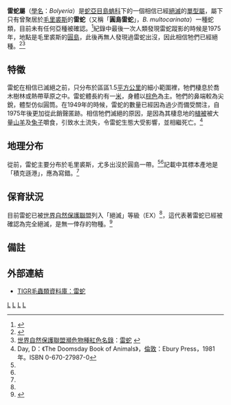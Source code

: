 {{Speciesbox 
| taxon = Bolyeria multocarinata
| status = EX
| status_system = iucn2.3
| binomial_authority = F. Boie，1827
| synonyms = * ''Bolyeria'' - Gray，1842
* ''Uroleptes'' - Fitzinger，1843
* ''Platygaster'' - A.M.C. Duméril & Bibron，1844
* ''Bolieria'' - Boulenger，1893<ref name="McD99">McDiarmid RW、Campbell JA、Touré T：《Snake Species of the World: A Taxonomic and Geographic Reference, vol. 1》頁511，Herpetologists' League，1999年。ISBN 1-893777-00-6</ref>
----
* ''Eryx Multocarinata'' - F. Boie，1827
* ''Tortrix Pseudo-Eryx'' - Schlegel，1837 （印刷上出錯）
* ''Bolyeria Pseudo-Eryx'' - Gray，1842
* ''Platygaster multicarinatus'' - A.M.C. Duméril & Bibron，1844
* ''Bolyeria multicarinata'' - Gray，1849
* ''Bolyeria multicarinata'' - Boulenger，1893
* ''Bolyeria multocarinata'' - Stimson，1969<ref name="McD99"/>
|image=Bolyeria multocarinata.jpg}}
{{Otheruses|subject=一種蛇類|other=同名[[電子競技|電子競技]]硬體廠商|雷蛇公司}}
'''雷蛇屬'''（[[學名|學名]]：''Bolyeria''）是[[蛇亞目|蛇亞目]][[島蚺科|島蚺科]]下的一個相信已經[[絕滅|絕滅]]的[[單型|單型]][[屬|屬]]，屬下只有曾聚居於[[毛里裘斯|毛里裘斯]]的'''雷蛇'''（又稱「'''圓島雷蛇'''」，''B. multocarinata''）一種蛇類，目前未有任何亞種被確認。<ref name="ITIS-G">{{ITIS|ID=202191|taxon=''Bolyeria''|year=2007|date=18 August}}</ref>紀錄中最後一次人類發現雷蛇蹤影的時候是1975年，地點是毛里裘斯的[[圓島|圓島]]，此後再無人發現過雷蛇出沒，因此相信牠們已經絕種。<ref name="ITIS-S">{{ITIS|ID=202192|taxon=''Bolyeria multocarinata''|year=2007|date=18 August}}</ref><ref name="ICUN-BM">[[世界自然保護聯盟瀕危物種紅色名錄|世界自然保護聯盟瀕危物種紅色名錄]]：[http://www.iucnredlist.org/search/details.php/2864/all 雷蛇] {{Wayback|url=http://www.iucnredlist.org/search/details.php/2864/all |date=20080627202305 }}</ref>

== 特徵 ==
雷蛇在相信已滅絕之前，只分布於區區1.5[[平方公里|平方公里]]的細小範圍裡，牠們棲息於喬木樹林或熱帶草原之中。雷蛇體長約有一[[米_(單位)|米]]，身體以[[棕色|棕色]]為主。牠們的鼻端較為尖銳，體型仿似圓筒。在1949年的時候，雷蛇的數量已經因為過少而備受關注，自1975年後更加從此銷聲匿跡。相信牠們滅絕的原因，是因為其棲息地的[[植被|植被]]被大量[[山羊|山羊]]及[[兔子|兔子]]嚼食，引致水土流失，令雷蛇生態大受影響，並相繼死亡。<ref name="Day81">Day, D：《The Doomsday Book of Animals》，[[倫敦|倫敦]]：Ebury Press，1981年。ISBN 0-670-27987-0</ref>

== 地理分布 ==
從前，雷蛇主要分布於毛里裘斯，尤多出沒於圓島一帶。<ref name="Day81"/><ref name="McD99"/>記載中其標本產地是「積克遜港」，應為寫錯。<ref name="McD99"/>

== 保育狀況 ==
目前雷蛇已被[[世界自然保護聯盟|世界自然保護聯盟]]列入「絕滅」等級（EX）<ref name="ICUN-BM"/>，這代表著雷蛇已經被確認為完全絕滅，是無一倖存的物種。<ref name="ICUN-23">{{Cite web |url=http://www.iucnredlist.org/info/categories_criteria1994#categories |title=世界自然保護聯盟物種分類定義 |accessdate=2008-07-08 |archive-date=2006-07-18 |archive-url=https://web.archive.org/web/20060718222843/http://www.iucnredlist.org/info/categories_criteria1994#categories |dead-url=no }}</ref>

== 備註 ==
{{reflist}}

== 外部連結 ==
*{{en}}[http://reptile-database.reptarium.cz/species.php?genus=Bolyeria&species=multocarinata TIGR毛蟲類資料庫：雷蛇]

{{Taxonbar}}
[[Category:IUCN紅色名錄絕滅物種|L]]
[[Category:絕滅物種|L]]
[[Category:島蚺科|L]]
[[Category:_1827年描述的动物|L]]